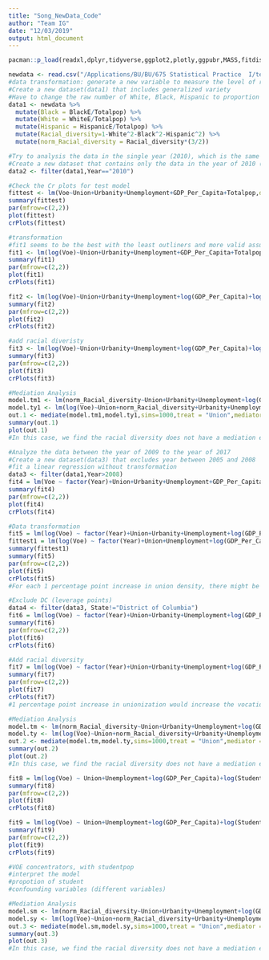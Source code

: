 ```yaml
---
title: "Song_NewData_Code"
author: "Team IG"
date: "12/03/2019"
output: html_document
---
```

  
```r
pacman::p_load(readxl,dplyr,tidyverse,ggplot2,plotly,ggpubr,MASS,fitdistrplus,mediation,geepack,conf,car,knitr,gclus,scatterplot3d, ppcor,lme4,mediation,quantreg)
```


```r
newdata <- read.csv("/Applications/BU/BU/675 Statistical Practice  I/team-IG/paper/team-IG-master/new data.csv")
#data transformation: generate a new variable to measure the level of racial diversity
#Create a new dataset(data1) that includes generalized variety
#Have to change the raw number of White, Black, Hispanic to proportion of the whole population.
data1 <- newdata %>% 
  mutate(Black = BlackE/Totalpop) %>% 
  mutate(White = WhiteE/Totalpop) %>% 
  mutate(Hispanic = HispanicE/Totalpop) %>% 
  mutate(Racial_diversity=1-White^2-Black^2-Hispanic^2) %>%
  mutate(norm_Racial_diversity = Racial_diversity*(3/2))
```


```r
#Try to analysis the data in the single year (2010), which is the same year as the old dateset.
#Create a new dataset that contains only the data in the year of 2010 (data2)
data2 <- filter(data1,Year=="2010")

#Check the Cr plots for test model
fittest <- lm(Voe~Union+Urbanity+Unemployment+GDP_Per_Capita+Totalpop,data = data2)
summary(fittest)
par(mfrow=c(2,2))
plot(fittest)
crPlots(fittest)

#transformation
#fit1 seems to be the best with the least outliners and more valid assumptions
fit1 <- lm(log(Voe)~Union+Urbanity+Unemployment+GDP_Per_Capita+Totalpop,data = data2)
summary(fit1)
par(mfrow=c(2,2))
plot(fit1)
crPlots(fit1)

fit2 <- lm(log(Voe)~Union+Urbanity+Unemployment+log(GDP_Per_Capita)+log(Totalpop),data=data2)
summary(fit2)
par(mfrow=c(2,2))
plot(fit2)
crPlots(fit2)

#add racial diveristy
fit3 <- lm(log(Voe)~Union+Urbanity+Unemployment+log(GDP_Per_Capita)+log(Totalpop)+norm_Racial_diversity,data=data2)
summary(fit3)
par(mfrow=c(2,2))
plot(fit3)
crPlots(fit3)

#Mediation Analysis
model.tm1 <- lm(norm_Racial_diversity~Union+Urbanity+Unemployment+log(GDP_Per_Capita)+log(Totalpop),data=data2)
model.ty1 <- lm(log(Voe)~Union+norm_Racial_diversity+Urbanity+Unemployment+log(GDP_Per_Capita)+log(Totalpop),data=data2)
out.1 <- mediate(model.tm1,model.ty1,sims=1000,treat = "Union",mediator = "norm_Racial_diversity")
summary(out.1)
plot(out.1)
#In this case, we find the racial diversity does not have a mediation effect.
```



```r
#Analyze the data between the year of 2009 to the year of 2017
#Create a new dataset(data3) that excludes year between 2005 and 2008
#fit a linear regression without transformation
data3 <- filter(data1,Year>2008)
fit4 = lm(Voe ~ factor(Year)+Union+Urbanity+Unemployment+GDP_Per_Capita+Totalpop,data = data3)
summary(fit4)
par(mfrow=c(2,2))
plot(fit4)
crPlots(fit4)
```


```r
#Data transformation
fit5 = lm(log(Voe) ~ factor(Year)+Union+Urbanity+Unemployment+log(GDP_Per_Capita)+log(Totalpop),data = data3)
fittest1 = lm(log(Voe) ~ factor(Year)+Union+Unemployment+log(GDP_Per_Capita)+log(Totalpop),data = data3)
summary(fittest1)
summary(fit5)
par(mfrow=c(2,2))
plot(fit5)
crPlots(fit5)
#For each 1 percentage point increase in union density, there might be 3% decrease in Votional Training. exp(-0.020877) = 0.9793394.
```


```r
#Exclude DC (leverage points)
data4 <- filter(data3, State!="District of Columbia")
fit6 = lm(log(Voe) ~ factor(Year)+Union+Urbanity+Unemployment+log(GDP_Per_Capita)+log(Totalpop),data = data4)
summary(fit6)
par(mfrow=c(2,2))
plot(fit6)
crPlots(fit6)
```


```r
#Add racial diversity
fit7 = lm(log(Voe) ~ factor(Year)+Union+Urbanity+Unemployment+log(GDP_Per_Capita)+log(Totalpop)+norm_Racial_diversity,data = data3)
summary(fit7)
par(mfrow=c(2,2))
plot(fit7)
crPlots(fit7)
#1 percentage point increase in unionization would increase the vocational training amount to exp(0.16635) -> 1.16635 -> 17% larger?
```


```r
#Mediation Analysis
model.tm <- lm(norm_Racial_diversity~Union+Urbanity+Unemployment+log(GDP_Per_Capita)+log(Totalpop)+factor(Year),data=data3)
model.ty <- lm(log(Voe)~Union+norm_Racial_diversity+Urbanity+Unemployment+log(GDP_Per_Capita)+log(Totalpop)+factor(Year),data=data3)
out.2 <- mediate(model.tm,model.ty,sims=1000,treat = "Union",mediator = "norm_Racial_diversity")
summary(out.2)
plot(out.2)
#In this case, we find the racial diversity does not have a mediation effect.
```


```r
fit8 = lm(log(Voe) ~ Union+Unemployment+log(GDP_Per_Capita)+log(StudentpopE)+factor(Year),data = data3)
summary(fit8)
par(mfrow=c(2,2))
plot(fit8)
crPlots(fit8)

fit9 = lm(log(Voe) ~ Union+Unemployment+log(GDP_Per_Capita)+log(StudentpopE)+norm_Racial_diversity+factor(Year),data = data3)
summary(fit9)
par(mfrow=c(2,2))
plot(fit9)
crPlots(fit9)

#VOE concentrators, with studentpop
#interpret the model
#propotion of student 
#confounding variables (different variables)
```


```r
#Mediation Analysis
model.sm <- lm(norm_Racial_diversity~Union+Urbanity+Unemployment+log(GDP_Per_Capita)+log(StudentpopE)+factor(Year),data=data3)
model.sy <- lm(log(Voe)~Union+norm_Racial_diversity+Urbanity+Unemployment+log(GDP_Per_Capita)+log(StudentpopE)+factor(Year),data=data3)
out.3 <- mediate(model.sm,model.sy,sims=1000,treat = "Union",mediator = "norm_Racial_diversity")
summary(out.3)
plot(out.3)
#In this case, we find the racial diversity does not have a mediation effect.
```



